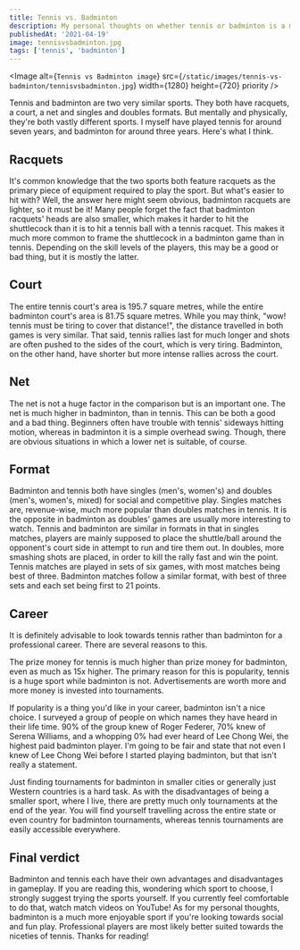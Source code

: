 ```yaml
---
title: Tennis vs. Badminton
description: My personal thoughts on whether tennis or badminton is a more enjoyable sport.
publishedAt: '2021-04-19'
image: tennisvsbadminton.jpg
tags: ['tennis', 'badminton']
---
```


<Image
    alt={`Tennis vs Badminton image`}
    src={`/static/images/tennis-vs-badminton/tennisvsbadminton.jpg`}
    width={1280}
    height={720}
    priority
/>

Tennis and badminton are two very similar sports. They both have racquets, a court, a net and singles and doubles formats.
But mentally and physically, they're both vastly different sports.
I myself have played tennis for around seven years, and badminton for around three years.
Here's what I think.

## Racquets
It's common knowledge that the two sports both feature racquets as the primary piece of equipment required to play the sport.
But what's easier to hit with?
Well, the answer here might seem obvious, badminton racquets are lighter, so it must be it!
Many people forget the fact that badminton racquets' heads are also smaller, which makes it harder to hit the shuttlecock than it is to hit a tennis ball with a tennis racquet.
This makes it much more common to frame the shuttlecock in a badminton game than in tennis.
Depending on the skill levels of the players, this may be a good or bad thing, but it is mostly the latter.

## Court
The entire tennis court's area is 195.7 square metres, while the entire badminton court's area is 81.75 square metres.
While you may think, "wow! tennis must be tiring to cover that distance!", the distance travelled in both games is very similar.
That said, tennis rallies last for much longer and shots are often pushed to the sides of the court, which is very tiring.
Badminton, on the other hand, have shorter but more intense rallies across the court.

## Net
The net is not a huge factor in the comparison but is an important one.
The net is much higher in badminton, than in tennis.
This can be both a good and a bad thing.
Beginners often have trouble with tennis' sideways hitting motion, whereas in badminton it is a simple overhead swing.
Though, there are obvious situations in which a lower net is suitable, of course.

## Format
Badminton and tennis both have singles (men's, women's) and doubles (men's, women's, mixed) for social and competitive play.
Singles matches are, revenue-wise, much more popular than doubles matches in tennis.
It is the opposite in badminton as doubles' games are usually more interesting to watch.
Tennis and badminton are similar in formats in that in singles matches, players are mainly supposed to place the shuttle/ball around the opponent's court side in attempt to run and tire them out.
In doubles, more smashing shots are placed, in order to kill the rally fast and win the point.
Tennis matches are played in sets of six games, with most matches being best of three.
Badminton matches follow a similar format, with best of three sets and each set being first to 21 points.

## Career
It is definitely advisable to look towards tennis rather than badminton for a professional career.
There are several reasons to this.

The prize money for tennis is much higher than prize money for badminton, even as much as 15x higher.
The primary reason for this is popularity, tennis is a huge sport while badminton is not.
Advertisements are worth more and more money is invested into tournaments.

If popularity is a thing you'd like in your career, badminton isn't a nice choice.
I surveyed a group of people on which names they have heard in their life time.
90% of the group knew of Roger Federer, 70% knew of Serena Williams, and a whopping 0% had ever heard of Lee Chong Wei, the highest paid badminton player.
I'm going to be fair and state that not even I knew of Lee Chong Wei before I started playing badminton, but that isn't really a statement.

Just finding tournaments for badminton in smaller cities or generally just Western countries is a hard task.
As with the disadvantages of being a smaller sport, where I live, there are pretty much only tournaments at the end of the year.
You will find yourself travelling across the entire state or even country for badminton tournaments, whereas tennis tournaments are easily accessible everywhere.


## Final verdict
Badminton and tennis each have their own advantages and disadvantages in gameplay.
If you are reading this, wondering which sport to choose, I strongly suggest trying the sports yourself.
If you currently feel comfortable to do that, watch match videos on YouTube!
As for my personal thoughts, badminton is a much more enjoyable sport if you're looking towards social and fun play.
Professional players are most likely better suited towards the niceties of tennis.
Thanks for reading!
